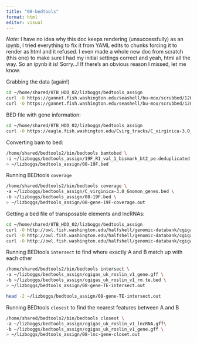 ```yaml
---
title: "08-bedtools"
format: html
editor: visual
---
```


*Note:* I have no idea why this doc keeps rendering (unsuccessfully) as an ipynb, I tried everything to fix it from YAML edits to chunks forcing it to render as html and it refused. I even made a whole new doc from scratch (this one) to make sure I had my initial settings correct and yeah, html all the way. So an ipynb it is! Sorry...! If there's an obvious reason I missed, let me know.


Grabbing the data (again!)

```bash

cd ~/home/shared/8TB_HDD_02/lizboggs/bedtools_assign
curl -O https://gannet.fish.washington.edu/seashell/bu-mox/scrubbed/120321-cvBS/19F_R1_val_1_bismark_bt2_pe.deduplicated.sorted.bam 
curl -O https://gannet.fish.washington.edu/seashell/bu-mox/scrubbed/120321-cvBS/19F_R1_val_1_bismark_bt2_pe.deduplicated.sorted.bam.bai

```

BED file with gene information:

```bash

cd ~/home/shared/8TB_HDD_02/lizboggs/bedtools_assign
curl -O https://eagle.fish.washington.edu/Cvirg_tracks/C_virginica-3.0_Gnomon_genes.bed

```

Converting bam to bed:

```bash

/home/shared/bedtools2/bin/bedtools bamtobed \
-i ~/lizboggs/bedtools_assign/19F_R1_val_1_bismark_bt2_pe.deduplicated.sorted.bam \
> ~/lizboggs/bedtools_assign/08-19F.bed

```

Running BEDtools `coverage`

```bash

/home/shared/bedtools2/bin/bedtools coverage \
-a ~/lizboggs/bedtools_assign/C_virginica-3.0_Gnomon_genes.bed \
-b ~/lizboggs/bedtools_assign/08-19F.bed \
> ~/lizboggs/bedtools_assign/08-gene-19F-coverage.out

```

Getting a bed file of transposable elements and lncRNAs:

```bash

cd ~/home/shared/8TB_HDD_02/lizboggs/bedtools_assign
curl -O http://owl.fish.washington.edu/halfshell/genomic-databank/cgigas_uk_roslin_v1_gene.gff
curl -O http://owl.fish.washington.edu/halfshell/genomic-databank/cgigas_uk_roslin_v1_rm.te.bed
curl -O http://owl.fish.washington.edu/halfshell/genomic-databank/cgigas_uk_roslin_v1_lncRNA.gff

```

Running BEDtools `intersect` to find where exactly A and B match up with each other

```bash

/home/shared/bedtools2/bin/bedtools intersect \
-a ~/lizboggs/bedtools_assign/cgigas_uk_roslin_v1_gene.gff \
-b ~/lizboggs/bedtools_assign/cgigas_uk_roslin_v1_rm.te.bed \
> ~/lizboggs/bedtools_assign/08-gene-TE-intersect.out

head -2 ~/lizboggs/bedtools_assign/08-gene-TE-intersect.out

```

Running BEDtools `closest` to find the nearest features between A and B

```bash

/home/shared/bedtools2/bin/bedtools closest \
-a ~/lizboggs/bedtools_assign/cgigas_uk_roslin_v1_lncRNA.gff\
-b ~/lizboggs/bedtools_assign/cgigas_uk_roslin_v1_gene.gff \
> ~/lizboggs/bedtools_assign/08-lnc-gene-closet.out

```